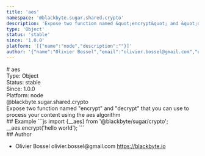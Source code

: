 ```yaml
---
title: 'aes'
namespace: '@blackbyte.sugar.shared.crypto'
description: 'Expose two function named &quot;encrypt&quot; and &quot;decrypt&quot; that you can use to process your content using the aes algorithm'
type: 'Object'
status: 'stable'
since: '1.0.0'
platform: '[{"name":"node","description":""}]'
author: '{"name":"Olivier Bossel","email":"olivier.bossel@gmail.com","url":"https://blackbyte.io"}'
---
```


<div class="docmap-mdx">
  # aes
  <div class="_metas">
    <div class="_type">
      <span class="_type-label">Type:</span>
      <span class="_type-value">Object</span>
    </div>
    <div class="_status">
      <span class="_status-label">Status:</span>
      <span class="_status-value -stable">stable</span>
    </div>
    <div class="_since">
      <span class="_since-label">Since:</span>
      <span class="_since-value">1.0.0</span>
    </div>
    <div class="_platform">
      <span class="_platform-label">Platform:</span>
      <span class="_platform-value -node">node</span>
    </div>
  </div>
  <div class="_namespace">@blackbyte.sugar.shared.crypto</div>
  <div class="_description typo-lead typo-format">
    Expose two function named &quot;encrypt&quot; and &quot;decrypt&quot; that
    you can use to process your content using the aes algorithm
  </div>
  <div class="_examples">
    ## Example ```js import {__aes} from '@blackbyte/sugar/crypto';
    __aes.encrypt('hello world'); ```
  </div>
  <div class="_author">
    ## Author
    <ul class="_list">
      <li class="_item">
        <span class="_name">Olivier Bossel</span>
        <span class="_email">olivier.bossel@gmail.com</span>
        <a href="https://blackbyte.io" target="_blank" class="_url">
          https://blackbyte.io
        </a>
      </li>
    </ul>
  </div>
</div>

